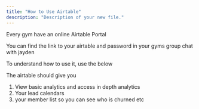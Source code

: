 ```yaml
---
title: "How to Use Airtable"
description: "Description of your new file."
---
```


Every gym have an online Airtable Portal

You can find the link to your airtable and password in your gyms group chat with jayden

To understand how to use it, use the below

The airtable should give you

1. View basic analytics and access in depth analytics
2. Your lead calendars
3. your member list so you can see who is churned etc